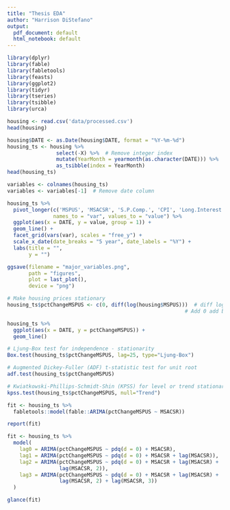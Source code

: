 ---
title: "Thesis EDA"
author: "Harrison DiStefano"
output:
  pdf_document: default
  html_notebook: default
---

```{r}
library(dplyr)
library(fable)
library(fabletools)
library(feasts)
library(ggplot2)
library(tidyr)
library(tseries)
library(tsibble)
library(urca)
```


```{r load data}
housing <- read.csv('data/processed.csv')
head(housing)
```


```{r data cleaning}
housing$DATE <- as.Date(housing$DATE, format = "%Y-%m-%d")
housing_ts <- housing %>%
                select(-X) %>%  # Remove integer index
                mutate(YearMonth = yearmonth(as.character(DATE))) %>%
                as_tsibble(index = YearMonth)
head(housing_ts)
```


```{r chart1}
variables <- colnames(housing_ts)
variables <- variables[-1]  # Remove date column

housing_ts %>%
  pivot_longer(c('MSPUS', 'MSACSR', 'S.P.Comp.', 'CPI', 'Long.Interest.Rate.GS10'),
               names_to = "var", values_to = "value") %>%
  ggplot(aes(x = DATE, y = value, group = 1)) +
  geom_line() +
  facet_grid(vars(var), scales = "free_y") +
  scale_x_date(date_breaks = "5 year", date_labels = "%Y") +
  labs(title = "",
       y = "")

ggsave(filename = "major_variables.png",
       path = "figures",
       plot = last_plot(),
       device = "png")
```

```{r differencing}
# Make housing prices stationary
housing_ts$pctChangeMSPUS <- c(0, diff(log(housing$MSPUS)))  # diff log calculates symmetric % change
                                                          # Add 0 add beginning to match row length

housing_ts %>%
  ggplot(aes(x = DATE, y = pctChangeMSPUS)) +
  geom_line()
```

```{r stationarity test}
# Ljung-Box test for independence - stationarity
Box.test(housing_ts$pctChangeMSPUS, lag=25, type="Ljung-Box")

# Augmented Dickey-Fuller (ADF) t-statistic test for unit root
adf.test(housing_ts$pctChangeMSPUS)

# Kwiatkowski-Phillips-Schmidt-Shin (KPSS) for level or trend stationarity
kpss.test(housing_ts$pctChangeMSPUS, null="Trend")
```

```{r ARIMA Regression}
fit <- housing_ts %>%
  fabletools::model(fable::ARIMA(pctChangeMSPUS ~ MSACSR))

report(fit)
```

```{r ARIMA Lagged Predictors}
fit <- housing_ts %>%
  model(
    lag0 = ARIMA(pctChangeMSPUS ~ pdq(d = 0) + MSACSR),
    lag1 = ARIMA(pctChangeMSPUS ~ pdq(d = 0) + MSACSR + lag(MSACSR)),
    lag2 = ARIMA(pctChangeMSPUS ~ pdq(d = 0) + MSACSR + lag(MSACSR) +
                 lag(MSACSR, 2)),
    lag3 = ARIMA(pctChangeMSPUS ~ pdq(d = 0) + MSACSR + lag(MSACSR) +
                 lag(MSACSR, 2) + lag(MSACSR, 3))
  )

glance(fit)
```

